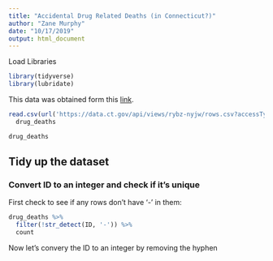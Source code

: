 ```yaml
---
title: "Accidental Drug Related Deaths (in Connecticut?)"
author: "Zane Murphy"
date: "10/17/2019"
output: html_document
---
```


Load Libraries

```r

library(tidyverse)
library(lubridate)

```


This data was obtained form this [link](https://catalog.data.gov/dataset/accidental-drug-related-deaths-january-2012-sept-2015).

```r

read.csv(url('https://data.ct.gov/api/views/rybz-nyjw/rows.csv?accessType=DOWNLOAD')) ->
  drug_deaths

drug_deaths

```


## Tidy up the dataset

### Convert ID to an integer and check if it's unique

First check to see if any rows don't have '-' in them:

```r

drug_deaths %>%
  filter(!str_detect(ID, '-')) %>%
  count

```


Now let's convery the ID to an integer by removing the hyphen


```r



```

